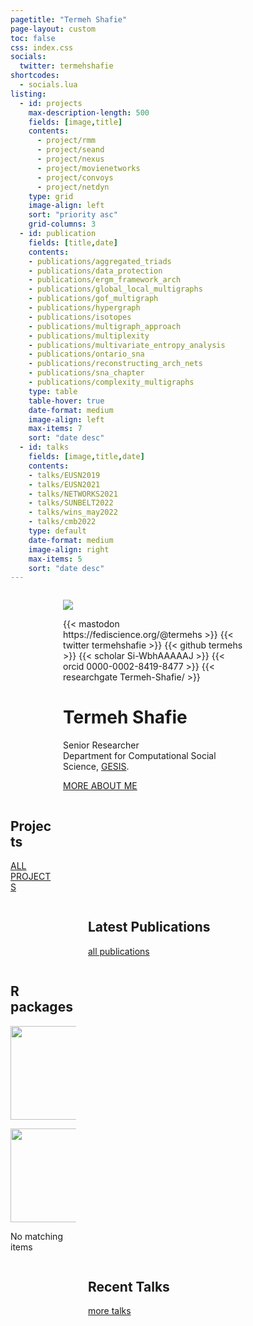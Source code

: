 ```yaml
---
pagetitle: "Termeh Shafie"
page-layout: custom
toc: false
css: index.css
socials:
  twitter: termehshafie
shortcodes:
  - socials.lua
listing: 
  - id: projects
    max-description-length: 500
    fields: [image,title]
    contents: 
      - project/rmm
      - project/seand
      - project/nexus
      - project/movienetworks
      - project/convoys
      - project/netdyn      
    type: grid
    image-align: left
    sort: "priority asc"
    grid-columns: 3
  - id: publication
    fields: [title,date]
    contents: 
    - publications/aggregated_triads
    - publications/data_protection
    - publications/ergm_framework_arch
    - publications/global_local_multigraphs
    - publications/gof_multigraph
    - publications/hypergraph
    - publications/isotopes
    - publications/multigraph_approach
    - publications/multiplexity
    - publications/multivariate_entropy_analysis
    - publications/ontario_sna
    - publications/reconstructing_arch_nets
    - publications/sna_chapter
    - publications/complexity_multigraphs
    type: table
    table-hover: true
    date-format: medium
    image-align: left
    max-items: 7
    sort: "date desc"
  - id: talks
    fields: [image,title,date]
    contents: 
    - talks/EUSN2019
    - talks/EUSN2021
    - talks/NETWORKS2021
    - talks/SUNBELT2022
    - talks/wins_may2022
    - talks/cmb2022
    type: default
    date-format: medium
    image-align: right
    max-items: 5
    sort: "date desc"
---
```




::: {.vspace}
:::




:::: {.columns}

::: {.column .col-v-center width="15%"}
:::



::: {.column .col-v-center width="70%"}


::: {.portrait}
![](static/img/avatar.png)

:::{.socials}
{{< mastodon https://fediscience.org/@termehs >}}
{{< twitter termehshafie >}}
{{< github termehs >}}
{{< scholar Si-WbhAAAAAJ >}}
{{< orcid 0000-0002-8419-8477 >}}
{{< researchgate Termeh-Shafie/ >}}
:::

:::

# Termeh Shafie
::: {.termeh-intro}
Senior Researcher
<br>
Department for Computational Social Science, [GESIS](https://www.gesis.org/en/institute/departments/computational-social-science).

:::
:::{.about-link}
[MORE ABOUT ME](about/)
:::
:::


::: {.vspace}
:::

::: {.column .col-v-center width="20%"}
:::

::::





::::{.columns}
::: {.home-section}
::: {.column .col-v-center width="15%"}
:::

::: {.column .col-v-center width="70%"}

## Projects
:::{#projects}
:::

:::{.all-link}
[ALL PROJECTS](project/)
:::

:::
:::
::::




::::{.columns}


::: {.column .col-v-center width="15%"}
:::

::: {.column .col-v-center width="70%"}

## Latest Publications
:::{#publication}
:::

::: {.all-link}
[all publications](publications/)
:::

:::
::::


::::{.columns}
::: {.home-section}
::: {.column .col-v-center width="15%"}
:::

::: {.column .col-v-center width="70%"}

## R packages
<div id="listing-rpckg" class="quarto-listing quarto-listing-container-grid">
<div class="list grid quarto-listing-cols-3"><div class="g-col-1" data-index="0" data-categories="entropy" data-listing-file-modified-sort="1665686493490" data-listing-reading-time-sort="0.005" data-listing-date-sort="null">
<a href="/project/seand/#r-package-netropy" class="quarto-grid-link">
<div class="quarto-grid-item card h-100 card-left">
<p class="card-img-top">
<img src="./rpackage/netropy/featured.png" class="thumbnail-image card-img" style="height: 150px;">
</p>
</div>
</a>
</div><div class="g-col-1" data-index="1" data-categories="entropy" data-listing-file-modified-sort="1665686604701" data-listing-reading-time-sort="0.005" data-listing-date-sort="null">
<a href="/project/rmm/#r-package-multigraphr" class="quarto-grid-link">
<div class="quarto-grid-item card h-100 card-left">
<p class="card-img-top">
<img src="./rpackage/multigraphr/featured.png" class="thumbnail-image card-img" style="height: 150px;">
</p>
</div>
</a>
</div></div>
<div class="listing-no-matching d-none">
No matching items
</div>
</div>

:::
::: {.vspace}
:::
:::
::::


::::{.columns}

::: {.column .col-v-center width="15%"}
:::

::: {.column .col-v-center width="70%"}




## Recent Talks
:::{#talks}
:::

::: {.all-link}
[more talks](talks/)
:::
:::

::::

::: {.vspace}
:::
